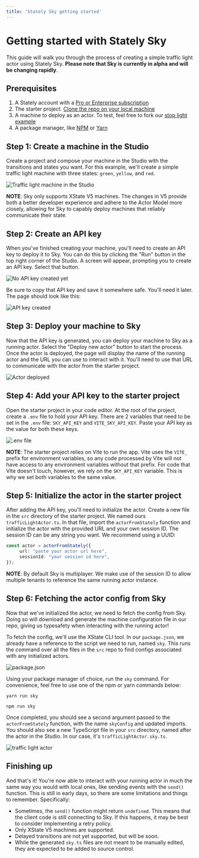 ```yaml
---
title: 'Stately Sky getting started'
---
```


# Getting started with Stately Sky

This guide will walk you through the process of creating a simple traffic light actor using Stately Sky.
__Please note that Sky is currently in alpha and will be changing rapidly__.

## Prerequisites

1. A Stately account with a [Pro or Enterprise subscription](https://stately.ai/pricing)
2. The starter project. [Clone the repo on your local machine](https://github.com/statelyai/sky-starter-app/tree/main)
3. A machine to deploy as an actor. To test, feel free to fork our [stop light example](https://stately.ai/registry/editor/eb3e89f5-5936-439f-8254-2f6ea4303659?machineId=15fd8071-b80c-4a6f-b9f5-60b6cf578ee5)
4. A package manager, like [NPM](https://www.npmjs.com/package/npm) or [Yarn](https://yarnpkg.com/)

## Step 1: Create a machine in the Studio

Create a project and compose your machine in the Studio with the transitions and states you want. For this example, we'll create a simple traffic light machine with three states: `green`, `yellow`, and `red`.

![Traffic light machine in the Studio](../static/assets/sky-getting-started/editor-traffic-light.png)

__NOTE__: Sky only supports XState V5 machines. The changes in V5 provide both a better developer experience and adhere to the Actor Model more closely, allowing for Sky to capably deploy machines that reliably communicate their state.

## Step 2: Create an API key

When you've finished creating your machine, you'll need to create an API key to deploy it to Sky. You can do this by clicking the "Run" button in the top right corner of the Studio. A screen will appear, prompting you to create an API key. Select that button.

![No API key created yet](..//static/assets/sky-getting-started/editor-no-api-key.png)

Be sure to copy that API key and save it somewhere safe. You'll need it later. The page should look like this: 

![API key created](..//static/assets/sky-getting-started/editor-api-key.png)

## Step 3: Deploy your machine to Sky

Now that the API key is generated, you can deploy your machine to Sky as a running actor. Select the "Deploy new actor" button to start the process. Once the actor is deployed, the page will display the name of the running actor and the URL you can use to interact with it. You'll need to use that URL to communicate with the actor from the starter project.

![Actor deployed](../static/assets/sky-getting-started/editor-deployed-actor.png)

## Step 4: Add your API key to the starter project

Open the starter project in your code editor. At the root of the project, create a `.env` file to hold your API key.
There are 2 variables that need to be set in the `.env` file: `SKY_API_KEY` and `VITE_SKY_API_KEY`. Paste your API key as the value for both these keys.

![.env file](../static/assets/sky-getting-started/code-env-file.png)

__NOTE__: The starter project relies on Vite to run the app. Vite uses the `VITE_` prefix for environment variables, so any code processed by Vite will not have access to any environment variables without that prefix. 
For code that Vite doesn't touch, however, we rely on the `SKY_API_KEY` variable. This is why we set both variables to the same value.

## Step 5: Initialize the actor in the starter project

After adding the API key, you'll need to initialize the actor. Create a new file in the `src` directory of the starter project. We named ours `trafficLightActor.ts`. In that file, import the `actorFromStately` function and initialize the actor with the provided URL and your own session ID. The session ID can be any string you want. We recommend using a UUID: 

```typescript
const actor = actorFromStately({
     url: "paste your actor url here",
     sessionId: "your session id here",
});
```

__NOTE__: By default Sky is multiplayer. We make use of the session ID to allow multiple tenants to reference the same running actor instance.


## Step 6: Fetching the actor config from Sky

Now that we've initialized the actor, we need to fetch the config from Sky. Doing so will download and generate the machine configuration file in our repo, giving us typesafety when interacting with the running actor! 

To fetch the config, we'll use the XState CLI tool. In our `package.json`, we already have a reference to the script we need to run, named `sky`. This runs the command over all the files in the `src` repo to find configs associated with any initialized actors.

![package.json](../static/assets/sky-getting-started/code-sky-cmd.png)

 Using your package manager of choice, run the `sky` command. For convenience, feel free to use one of the npm or yarn commands below:
```
yarn run sky
```
```
npm run sky
````

Once completed, you should see a second argument passed to the `actorFromStately` function, with the name `skyConfig` and updated imports. You should also see a new TypeScript file in your `src` directory, named after the actor in the Studio. In our case, it's `trafficLightActor.sky.ts`.

![traffic light actor](../static/assets/sky-getting-started/code-traffic-light-file.png)

## Finishing up

And that's it! You're now able to interact with your running actor in much the same way you would with local ones, like sending events with the `send()` function. This is still in early days, so there are some limitations and things to remember. Specifically:

- Sometimes, the `send()` function might return `undefined`. This means that the client code is still connecting to Sky. If this happens, it may be best to consider implementing a retry policy.
- Only XState V5 machines are supported.
- Delayed transitions are not yet supported, but will be soon. 
- While the generated `sky.ts` files are not meant to be manually edited, they are expected to be added to source control. 
